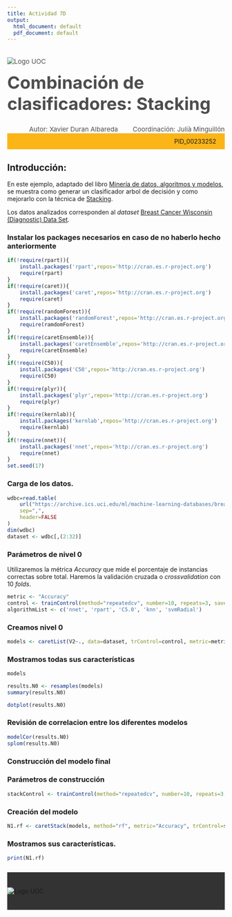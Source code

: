 ---
title: Actividad 7D
output:
  html_document: default
  pdf_document: default
---



<!--Header-->
<div><div class="row" style="color: #4D4D4D;font-size: 15px;padding-bottom: 20px"><div class="col-md-7"><img src="http://materials.cv.uoc.edu/cdocent/common/img/logo-uoc.png" alt="Logo UOC" class="img-responsive" style="margin:20px 0px 0px"></div><div class="col-md-5"><h1 style="margin:15px 0px 0px;font-size: 40px;">Combinación de clasificadores: Stacking</h1><div style="text-align:left;margin-top: 5px;"></div></div></div>


<div class="row" style="color: #4D4D4D;font-size: 15px;padding-bottom: 20px background: #FCB517"><div style="text-align:right;">Autor: Xavier Duran Albareda <span style="margin-left: 30px;">Coordinación: Julià Minguillón</span></div></div>


<div class="row" style="background: #FCB517;padding: 10px 20px;"><div style="text-align:right;">PID_00233252 </div></div>

## Introducción:

En este ejemplo, adaptado del libro [Minería de datos, algoritmos y modelos](http://oer.uoc.edu/libroMD/), se muestra como generar un clasificador arbol de decisión y como mejorarlo con la técnica de [Stacking](http://blog.kaggle.com/2016/12/27/a-kagglers-guide-to-model-stacking-in-practice/).

Los datos analizados corresponden al _dataset_ [Breast Cancer Wisconsin (Diagnostic) Data Set](https://www.kaggle.com/uciml/breast-cancer-wisconsin-data).

### Instalar los packages necesarios en caso de no haberlo hecho anteriormente

```{r}
if(!require(rpart)){
    install.packages('rpart',repos='http://cran.es.r-project.org')
    require(rpart)
}
if(!require(caret)){
    install.packages('caret',repos='http://cran.es.r-project.org')
    require(caret)
}
if(!require(randomForest)){
    install.packages('randomForest',repos='http://cran.es.r-project.org')
    require(ramdomForest)
}
if(!require(caretEnsemble)){
    install.packages('caretEnsemble',repos='http://cran.es.r-project.org')
    require(caretEnsemble)
}
if(!require(C50)){
    install.packages('C50',repos='http://cran.es.r-project.org')
    require(C50)
}
if(!require(plyr)){
    install.packages('plyr',repos='http://cran.es.r-project.org')
    require(plyr)
}
if(!require(kernlab)){
    install.packages('kernlab',repos='http://cran.es.r-project.org')
    require(kernlab)
}
if(!require(nnet)){
    install.packages('nnet',repos='http://cran.es.r-project.org')
    require(nnet)
}
set.seed(17)
```

### Carga de los datos. 

```{r}
wdbc=read.table(
    url("https://archive.ics.uci.edu/ml/machine-learning-databases/breast-cancer-wisconsin/wdbc.data"),
    sep=",",
    header=FALSE
)
dim(wdbc)
dataset <- wdbc[,(2:32)]
```

### Parámetros de nivel 0

Utilizaremos la métrica _Accuracy_ que mide el porcentaje de instancias correctas sobre total. Haremos la validación cruzada o _crossvalidation_ con 10 _folds_.

```{r}
metric <- "Accuracy"
control <- trainControl(method="repeatedcv", number=10, repeats=3, savePredictions="all", classProbs=TRUE)
algorithmList <- c('nnet', 'rpart', 'C5.0', 'knn', 'svmRadial')
```

### Creamos nivel 0

```{r}
models <- caretList(V2~., data=dataset, trControl=control, metric=metric, methodList=algorithmList)
```

###  Mostramos todas sus características

```{r}
models
```

```{r}
results.N0 <- resamples(models)
summary(results.N0)
```

```{r}
dotplot(results.N0)
```

### Revisión de correlacion entre los diferentes modelos

```{r}
modelCor(results.N0)
splom(results.N0)
```

### Construcción del modelo final

### Parámetros de construcción

```{r}
stackControl <- trainControl(method="repeatedcv", number=10, repeats=3, savePredictions=TRUE, classProbs=TRUE)
```

### Creación del modelo

```{r}
N1.rf <- caretStack(models, method="rf", metric="Accuracy", trControl=stackControl)
```

###  Mostramos sus características.

```{r}
print(N1.rf)
```

<!--Footer-->
 <div style="background: #333333;padding: 35px 0px;margin-top: 25px;"><div class="row"><div class="col-sm-12"><img src="http://materials.cv.uoc.edu/cdocent/common/img/logo-uoc-bottom.png" alt="Logo UOC" class="img-responsive" style="margin: 0 auto; display: block;"></div></div></div>
<!--/Footer-->
